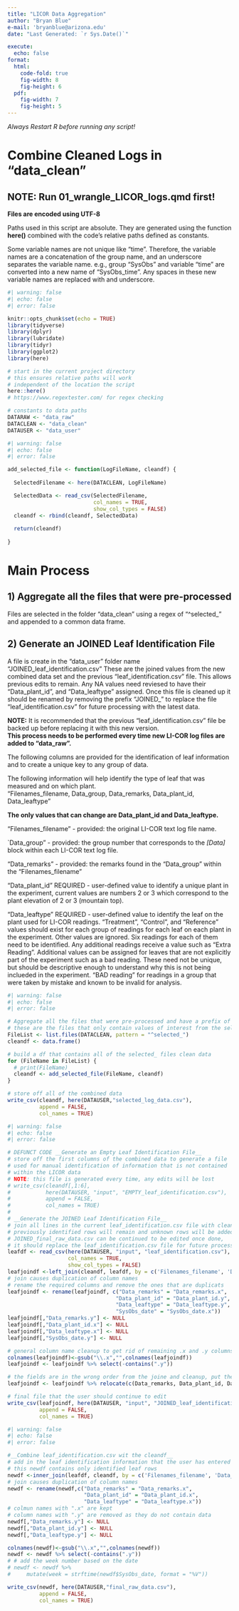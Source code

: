 ```yaml
---
title: "LICOR Data Aggregation"
author: "Bryan Blue"
e-mail: 'bryanblue@arizona.edu'
date: "Last Generated: `r Sys.Date()`"

execute:
  echo: false
format: 
  html:
    code-fold: true
    fig-width: 8
    fig-height: 6
  pdf:
    fig-width: 7
    fig-height: 5
---
```

*Always Restart R before running any script!*  
  
# Combine Cleaned Logs in "data_clean"  
  
## NOTE: Run 01_wrangle_LICOR_logs.qmd first!  
  
__Files are encoded using UTF-8__   

Paths used in this script are absolute. They are generated using the function **here()** combined with the code's relative paths defined as constants.  
  
Some variable names are not unique like "time". Therefore, the variable names are a concatenation of the group name, and an underscore separates the variable name. e.g., group "SysObs" and variable "time" are converted into a new name of "SysObs_time". Any spaces in these new variable names are replaced with and underscore.  
```r
#| warning: false
#| echo: false
#| error: false

knitr::opts_chunk$set(echo = TRUE)
library(tidyverse)
library(dplyr)
library(lubridate)
library(tidyr)
library(ggplot2)
library(here)

# start in the current project directory
# this ensures relative paths will work
# independent of the location the script
here::here()
# https://www.regextester.com/ for regex checking

# constants to data paths
DATARAW <- "data_raw" 
DATACLEAN <- "data_clean"
DATAUSER <- "data_user"


```


```r
#| warning: false
#| echo: false
#| error: false

add_selected_file <- function(LogFileName, cleandf) {
  
  SelectedFilename <- here(DATACLEAN, LogFileName)

  SelectedData <- read_csv(SelectedFilename, 
                           col_names = TRUE, 
                           show_col_types = FALSE) 
  cleandf <- rbind(cleandf, SelectedData)
  
  return(cleandf)
  
}
```

# Main Process

## 1) Aggregate all the files that were pre-processed  
  
Files are selected in the folder "data_clean" using a regex of "\^selected\_" and appended to a common data frame.  
  
## 2) Generate an JOINED Leaf Identification File  
   
A file is create in the "data_user" folder name "JOINED_leaf_identification.csv" These are the joined values from the new combined data set and the previous "leaf_identification.csv" file. This allows previous edits to remain. Any NA values need reviesed to have their "Data_plant_id", and "Data_leaftype" assigned. Once this file is cleaned up it should be renamed by removing the prefix "JOINED_" to replace the file "leaf_identification.csv" for future processing with the latest data.  
  
**NOTE:** It is recommended that the previous "leaf_identification.csv" file be backed up before replacing it with this new version.  
**This process needs to be performed every time new LI-COR log files are added to "data_raw".**  

The following columns are provided for the identification of leaf information and to create a unique key to any group of data.  
  
The following information will help identify the type of leaf that was measured and on which plant.  
"Filenames_filename, Data_group, Data_remarks, Data_plant_id, Data_leaftype"  
  
**The only values that can change are Data_plant_id and Data_leaftype.**  
  
"Filenames_filename" - provided: the original LI-COR text log file name.  

`Data_group" - provided: the group number that corresponds to the *\[Data\]* block within each LI-COR text log file.  
  
"Data_remarks" - provided: the remarks found in the "Data_group" within the "Filenames_filename"  
  
"Data_plant_id" REQUIRED - user-defined value to identify a unique plant in the experiment, current values are numbers 2 or 3 which correspond to the plant elevation of 2 or 3 (mountain top).  

"Data_leaftype" REQUIRED - user-defined value to identify the leaf on the plant used for LI-COR readings. "Treatment", "Control", and "Reference" values should exist for each group of readings for each leaf on each plant in the experiment. Other values are ignored. Six readings for each of them need to be identified. Any additional readings receive a value such as "Extra Reading". Additional values can be assigned for leaves that are not explicitly part of the experiment such as a bad reading. These need not be unique, but should be descriptive enough to understand why this is not being inclueded in the experiment. "BAD reading" for readings in a group that were taken by mistake and known to be invalid for analysis.  

```r
#| warning: false
#| echo: false
#| error: false

# Aggregate all the files that were pre-processed and have a prefix of "selected_"
# these are the files that only contain values of interest from the selected fields
FileList <- list.files(DATACLEAN, pattern = "^selected_")
cleandf <- data.frame()

# build a df that contains all of the selected_ files clean data
for (FileName in FileList) {
  # print(FileName)
  cleandf <- add_selected_file(FileName, cleandf)
}

# store off all of the combined data
write_csv(cleandf, here(DATAUSER,"selected_log_data.csv"), 
          append = FALSE, 
          col_names = TRUE)

```


```r
#| warning: false
#| echo: false
#| error: false

# DEFUNCT CODE __Generate an Empty Leaf Identification File__
# store off the first columns of the combined data to generate a file
# used for manual identification of information that is not contained
# within the LICOR data
# NOTE: this file is generated every time, any edits will be lost
# write_csv(cleandf[,1:6],
#           here(DATAUSER, "input", "EMPTY_leaf_identification.csv"),
#           append = FALSE,
#           col_names = TRUE)
# 
# __Generate the JOINED Leaf Identification File__
# join all lines in the current leaf_identification.csv file with cleandf
# previously identified rows will remain and unknown rows will be added
# JOINED_final_raw_data.csv can be continued to be edited once done,
# it should replace the leaf_identification.csv file for future processing
leafdf <- read_csv(here(DATAUSER, "input", "leaf_identification.csv"),
                   col_names = TRUE,
                   show_col_types = FALSE)
leafjoindf <-left_join(cleandf, leafdf, by = c('Filenames_filename', 'Data_group', 'SysObs_obs'))
# join causes duplication of column names
# rename the required columns and remove the ones that are duplicats
leafjoindf <- rename(leafjoindf, c("Data_remarks" = "Data_remarks.x",
                                  "Data_plant_id" = "Data_plant_id.y",
                                  "Data_leaftype" = "Data_leaftype.y",
                                  "SysObs_date" = "SysObs_date.x"))
leafjoindf[,"Data_remarks.y"] <- NULL
leafjoindf[,"Data_plant_id.x"] <- NULL
leafjoindf[,"Data_leaftype.x"] <- NULL
leafjoindf[,"SysObs_date.y"] <- NULL

# general column name cleanup to get rid of remaining .x and .y columns
colnames(leafjoindf)<-gsub("\\.x","",colnames(leafjoindf))
leafjoindf <- leafjoindf %>% select(-contains(".y"))

# the fields are in the wrong order from the joine and cleanup, put them back
leafjoindf <- leafjoindf %>% relocate(c(Data_remarks, Data_plant_id, Data_leaftype), .after = Data_group)

# final file that the user should continue to edit
write_csv(leafjoindf, here(DATAUSER, "input", "JOINED_leaf_identification.csv"),
          append = FALSE,
          col_names = TRUE)
```

```r
#| warning: false
#| echo: false
#| error: false

#__Combine leaf_identification.csv wit the cleandf__
# add in the leaf identification information that the user has entered
# this newdf contains only identified leaf rows
newdf <-inner_join(leafdf, cleandf, by = c('Filenames_filename', 'Data_group', 'SysObs_obs'))
# join causes duplication of column names
newdf <- rename(newdf,c("Data_remarks" = "Data_remarks.x", 
                        "Data_plant_id" = "Data_plant_id.x", 
                        "Data_leaftype" = "Data_leaftype.x"))
# colmun names with ".x" are kept
# column names with ".y" are removed as they do not contain data
newdf[,"Data_remarks.y"] <- NULL
newdf[,"Data_plant_id.y"] <- NULL
newdf[,"Data_leaftype.y"] <- NULL

colnames(newdf)<-gsub("\\.x","",colnames(newdf))
newdf <- newdf %>% select(-contains(".y"))
# # add the week number based on the date
# newdf <- newdf %>%
#     mutate(week = strftime(newdf$SysObs_date, format = "%V"))

write_csv(newdf, here(DATAUSER,"final_raw_data.csv"), 
          append = FALSE, 
          col_names = TRUE)

```

